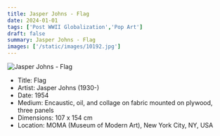 ```yaml
---
title: Jasper Johns - Flag
date: 2024-01-01
tags: ['Post WWII Globalization','Pop Art']
draft: false
summary: Jasper Johns - Flag
images: ['/static/images/10192.jpg']
---
```


![Jasper Johns - Flag](/static/images/10192.jpg)

* Title: Flag
* Artist: Jasper Johns (1930-)
* Date: 1954
* Medium: Encaustic, oil, and collage on fabric mounted on plywood, three panels
* Dimensions: 107 x 154 cm
* Location: MOMA (Museum of Modern Art), New York City, NY, USA


